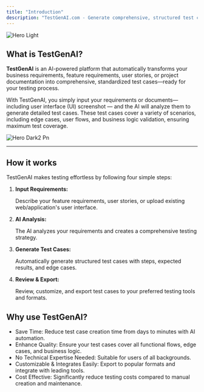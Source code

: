 ```yaml
---
title: "Introduction"
description: "TestGenAI.com - Generate comprehensive, structured test cases from business requirements in minutes"
---
```


<img
  className="block dark:hidden"
  src="/images/hero-dark.png"
  alt="Hero Light"
/>

## What is TestGenAI?

**TestGenAI** is an AI-powered platform that automatically transforms your business requirements, feature requirements, user stories, or project documentation into comprehensive, standardized test cases—ready for your testing process.

With TestGenAI, you simply input your requirements or documents—including user interface (UI) screenshot — and the AI will analyze them to generate detailed test cases. These test cases cover a variety of scenarios, including edge cases, user flows, and business logic validation, ensuring maximum test coverage.

![Hero Dark2 Pn](/images/hero-dark2.png)

---

## How it works

TestGenAI makes testing effortless by following four simple steps:

1. **Input Requirements:**

   Describe your feature requirements, user stories, or upload existing web/application's user interface.
2. **AI Analysis:**

   The AI analyzes your requirements and creates a comprehensive testing strategy.
3. **Generate Test Cases:**

   Automatically generate structured test cases with steps, expected results, and edge cases.
4. **Review & Export:**

   Review, customize, and export test cases to your preferred testing tools and formats.

## Why use TestGenAI?

- Save Time: Reduce test case creation time from days to minutes with AI automation.
- Enhance Quality: Ensure your test cases cover all functional flows, edge cases, and business logic.
- No Technical Expertise Needed: Suitable for users of all backgrounds.
- Customizable & Integrates Easily: Export to popular formats and integrate with leading tools.
- Cost Effective: Significantly reduce testing costs compared to manual creation and maintenance.

<Card title="Create your test cases" icon="sparkles" href="/quickstart">
  
</Card>